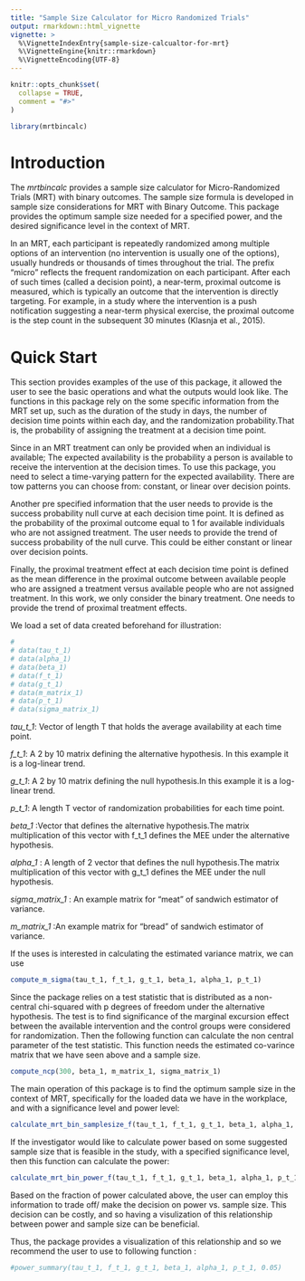 ```yaml
---
title: "Sample Size Calculator for Micro Randomized Trials"
output: rmarkdown::html_vignette
vignette: >
  %\VignetteIndexEntry{sample-size-calcualtor-for-mrt}
  %\VignetteEngine{knitr::rmarkdown}
  %\VignetteEncoding{UTF-8}
---
```


```r
knitr::opts_chunk$set(
  collapse = TRUE,
  comment = "#>"
)
```

```r
library(mrtbincalc)
```

# Introduction 
The *mrtbincalc* provides a sample size calculator for Micro-Randomized Trials (MRT) with binary outcomes. The sample size formula is developed in sample size considerations for MRT with Binary Outcome. This package provides the optimum sample size needed for a specified power, and the desired significance level in the context of MRT.

In an MRT, each participant is repeatedly randomized among multiple options of an intervention (no intervention is usually one of the options), usually hundreds or thousands of times throughout the trial. The prefix “micro” reflects the frequent randomization on each participant. After each of such times (called a decision point), a near-term, proximal outcome is measured, which is typically an outcome that the intervention is directly targeting. For example, in a study where the intervention is a push notification suggesting a near-term physical exercise, the proximal outcome is the step count in the subsequent 30 minutes (Klasnja et al., 2015).


# Quick Start

This section provides examples of the use of this package, it allowed the user to see the basic operations and what the outputs would look like. The functions in this package rely on the some specific information from the MRT set up, such as the duration of the study in days, the number of decision time points within each day, and the randomization probability.That is, the probability of assigning the treatment at a decision time point. 

Since in an MRT treatment can only be provided when an individual is available; The expected availability is the probability a person is available to receive the intervention at the decision times. To use this package, you need to select a time-varying pattern for the expected availability. There are tow patterns you can choose from: constant, or linear over decision points.


Another pre specified information that the user needs to provide is the success probability null curve at each decision time point. It is defined as the probability of the proximal outcome equal to 1 for available individuals who are not assigned treatment. The user needs to provide the trend of success probability of the null curve. This could be either constant or linear over decision points.


Finally, the proximal treatment effect at each decision time point is defined as the mean difference in the proximal outcome between available people who are assigned a treatment versus available people who are not assigned treatment. In this work, we only consider the binary treatment. One needs to provide the trend of proximal treatment effects. 

 We load a set of data created beforehand for illustration:
 
```r
# 
# data(tau_t_1)
# data(alpha_1) 
# data(beta_1)
# data(f_t_1)
# data(g_t_1)
# data(m_matrix_1)
# data(p_t_1)
# data(sigma_matrix_1)

```


*tau_t_1*: Vector of length T that holds the average availability at each time point.

*f_t_1*: A 2 by 10 matrix defining the alternative hypothesis. In this example it is a log-linear trend.

*g_t_1*: A 2 by 10 matrix defining the null hypothesis.In this example it is a log-linear trend.

*p_t_1*: A length T vector of randomization probabilities for each time point.  

*beta_1* :Vector that defines the alternative hypothesis.The matrix multiplication of this vector with f_t_1 defines the MEE under the alternative hypothesis.

*alpha_1* : A length of 2 vector that defines the null hypothesis.The matrix multiplication of this vector with g_t_1 defines the MEE under the null hypothesis.

*sigma_matrix_1* : An example matrix for "meat" of sandwich estimator of variance.

*m_matrix_1* :An example matrix for "bread" of sandwich estimator of variance.


If the uses is interested in calculating the estimated variance matrix, we can use   

```r

compute_m_sigma(tau_t_1, f_t_1, g_t_1, beta_1, alpha_1, p_t_1)
```


 Since the package relies on a test statistic that is distributed as a non-central chi-squared with p degrees of freedom under the alternative hypothesis. The test is to find significance of the marginal excursion effect between the available intervention and the control groups were considered for randomization. Then the following function can calculate the non central parameter of the test statistic. This function needs the estimated co-varince matrix that we have seen above and a sample size. 
 
```r
compute_ncp(300, beta_1, m_matrix_1, sigma_matrix_1)

```


The main operation of this package is to find the optimum sample size in the context of MRT, specifically for the loaded data we have in the workplace, and with a significance level and power level:  

```r
calculate_mrt_bin_samplesize_f(tau_t_1, f_t_1, g_t_1, beta_1, alpha_1, p_t_1, 0.05, .2, FALSE)
```


If the investigator would like to calculate power based on some suggested sample size that is feasible in the study, with a specified significance level, then this function can calculate the power: 

```r
calculate_mrt_bin_power_f(tau_t_1, f_t_1, g_t_1, beta_1, alpha_1, p_t_1, 0.05, 300)

```
Based on the fraction of power calculated above, the user can employ this information to trade off/ make the decision on power vs. sample size. This decision can be costly, and so having a visulization of this relationship between power and sample size can be beneficial. 

Thus, the package provides a visualization of this relationship and so we recommend the user to use to following function :



```r

#power_summary(tau_t_1, f_t_1, g_t_1, beta_1, alpha_1, p_t_1, 0.05)
```










